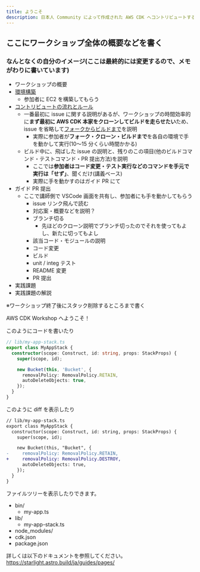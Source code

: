 ```yaml
---
title: ようこそ
description: 日本人 Community によって作成された AWS CDK へコントリビュートするまでの流れを体験できるワークショップです。
---
```


## ここにワークショップ全体の概要などを書く

### なんとなくの自分のイメージ(ここは最終的には変更するので、メモがわりに書いています)

- ワークショップの概要
- [環境構築](/1-環境構築/setup)
  - 参加者に EC2 を構築してもらう
- [コントリビュートの流れとルール](/2-コントリビュートの流れとルール/contribution-flow-rule)
  - 一番最初に issue に関する説明があるが、ワークショップの時間効率的に**まず最初に AWS CDK 本家をクローンしてビルドを走らせたい**ため、issue を省略して[フォークからビルドまで](/3-フォークからビルドまで/fork-build)を説明
    - 実際に参加者が**フォーク・クローン・ビルドまで**を各自の環境で手を動かして実行(10〜15 分くらい時間かかる)
  - ビルド中に、飛ばした issue の説明と、残りのこの項目(他のビルドコマンド・テストコマンド・PR 提出方法)を説明
    - ここでは**参加者はコード変更・テスト実行などのコマンドを手元で実行は「せず」**、聞くだけ(講義ベース)
    - 実際に手を動かすのはガイド PR にて
- ガイド PR 提出
  - ここで講師側で VSCode 画面を共有し、参加者にも手を動かしてもらう
    - issue リンク飛んで読む
    - 対応案・概要などを説明？
    - ブランチ切る
      - 先ほどのクローン説明でブランチ切ったのでそれを使ってもよし、新たに切ってもよし
    - 該当コード・モジュールの説明
    - コード変更
    - ビルド
    - unit / integ テスト
    - README 変更
    - PR 提出
- 実践課題
- 実践課題の解説

※ワークショップ終了後にスタック削除するところまで書く


AWS CDK Workshop へようこそ！

このようにコードを書いたり

```ts
// lib/my-app-stack.ts
export class MyAppStack {
  constructor(scope: Construct, id: string, props: StackProps) {
    super(scope, id);

    new Bucket(this, 'Bucket', {
      removalPolicy: RemovalPolicy.RETAIN,
      autoDeleteObjects: true,
    });
  }
}
```

このように diff を表示したり

```diff lang="ts"
// lib/my-app-stack.ts
export class MyAppStack {
  constructor(scope: Construct, id: string, props: StackProps) {
    super(scope, id);

    new Bucket(this, "Bucket", {
-     removalPolicy: RemovalPolicy.RETAIN,
+     removalPolicy: RemovalPolicy.DESTROY,
      autoDeleteObjects: true,
    });
  }
}
```

ファイルツリーを表示したりできます。

<FileTree>

- bin/
  - my-app.ts
- lib/
  - my-app-stack.ts
- node_modules/
- cdk.json
- package.json

</FileTree>

詳しくは以下のドキュメントを参照してください。  
https://starlight.astro.build/ja/guides/pages/
